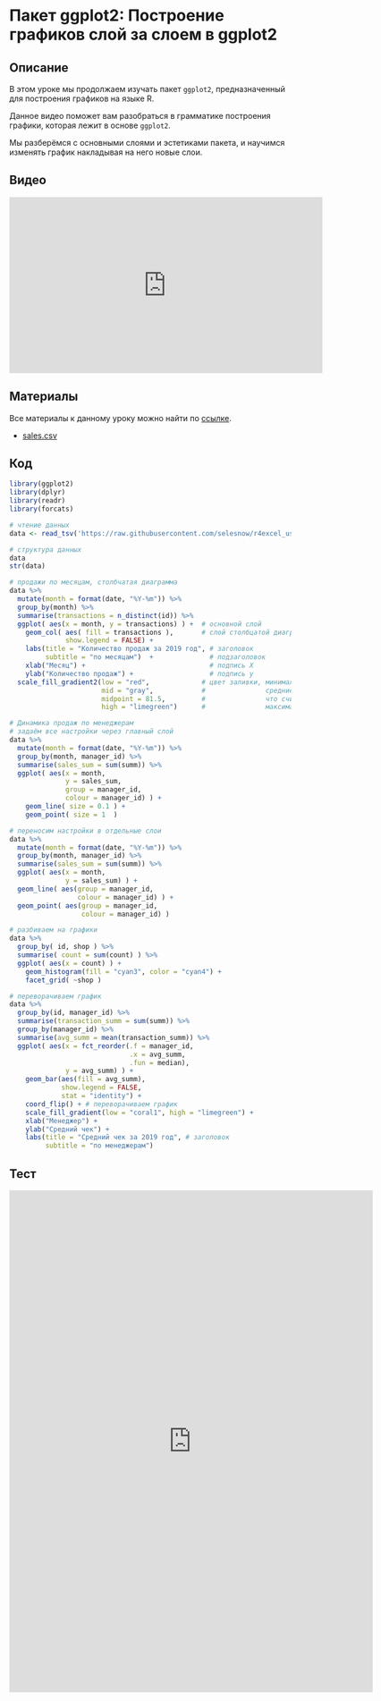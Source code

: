 # Пакет ggplot2: Построение графиков слой за слоем в ggplot2
## Описание
В этом уроке мы продолжаем изучать пакет `ggplot2`, предназначенный для построения графиков на языке R.

Данное видео поможет вам разобраться в грамматике построения графики, которая лежит в основе `ggplot2`. 

Мы разберёмся с основными слоями и эстетиками пакета, и научимся изменять график накладывая на него новые слои.

## Видео
<iframe width="560" height="315" src="https://www.youtube.com/embed/9CDDKaZOp7M?enablejsapi=1" title="YouTube video player" frameborder="0" allow="accelerometer; autoplay; clipboard-write; encrypted-media; gyroscope; picture-in-picture" allowfullscreen></iframe>

## Материалы
Все материалы к данному уроку можно найти по [ссылке](https://github.com/selesnow/r4excel_users/tree/master/lesson_12).

+ [sales.csv](https://github.com/selesnow/r4excel_users/raw/52ce5604b653ee0490c299907b7184992d5a5107/lesson_12/sales.csv)

## Код
```r
library(ggplot2)
library(dplyr)
library(readr)
library(forcats)

# чтение данных
data <- read_tsv('https://raw.githubusercontent.com/selesnow/r4excel_users/master/lesson_12/sales.csv')

# структура данных
data
str(data)

# продажи по месяцам, столбчатая диаграмма
data %>%
  mutate(month = format(date, "%Y-%m")) %>%
  group_by(month) %>%
  summarise(transactions = n_distinct(id)) %>%
  ggplot( aes(x = month, y = transactions) ) +  # основной слой
    geom_col( aes( fill = transactions ),       # слой столбцатой диаграммы
              show.legend = FALSE) +
    labs(title = "Количество продаж за 2019 год", # заголовок
         subtitle = "по месяцам")  +              # подзаголовок
    xlab("Месяц") +                               # подпись X
    ylab("Количество продаж") +                   # подпись y
  scale_fill_gradient2(low = "red",             # цвет заливки, минимального значения
                       mid = "gray",            #               средние значения
                       midpoint = 81.5,         #               что считать средним значением
                       high = "limegreen")      #               максимальные значения

# Динамика продаж по менеджерам
# задаём все настройки через главный слой
data %>%
  mutate(month = format(date, "%Y-%m")) %>%
  group_by(month, manager_id) %>%
  summarise(sales_sum = sum(summ)) %>%
  ggplot( aes(x = month, 
              y = sales_sum, 
              group = manager_id,
              colour = manager_id) ) + 
    geom_line( size = 0.1 ) +
    geom_point( size = 1  ) 

# переносим настройки в отдельные слои
data %>%
  mutate(month = format(date, "%Y-%m")) %>%
  group_by(month, manager_id) %>%
  summarise(sales_sum = sum(summ)) %>%
  ggplot( aes(x = month, 
              y = sales_sum) ) + 
  geom_line( aes(group = manager_id, 
                 colour = manager_id) ) +
  geom_point( aes(group = manager_id, 
                  colour = manager_id) ) 

# разбиваем на графики
data %>%
  group_by( id, shop ) %>%
  summarise( count = sum(count) ) %>%
  ggplot( aes(x = count) ) +
    geom_histogram(fill = "cyan3", color = "cyan4") +
    facet_grid( ~shop )

# переворачиваем график
data %>%
  group_by(id, manager_id) %>%
  summarise(transaction_summ = sum(summ)) %>%
  group_by(manager_id) %>%
  summarise(avg_summ = mean(transaction_summ)) %>%
  ggplot( aes(x = fct_reorder(.f = manager_id,
                              .x = avg_summ, 
                              .fun = median), 
              y = avg_summ) ) +
    geom_bar(aes(fill = avg_summ), 
             show.legend = FALSE,
             stat = "identity") +
    coord_flip() + # переворачиваем график
    scale_fill_gradient(low = "coral1", high = "limegreen") +
    xlab("Менеджер") +
    ylab("Средний чек") +
    labs(title = "Средний чек за 2019 год", # заголовок
         subtitle = "по менеджерам")
```

## Тест
<iframe src="https://onlinetestpad.com/widget-hq35jkiquujzu" frameborder="0" scrolling="no" id="otp_ifr_hq35jkiquujzu_qwvwe" style="width: 650px; height: 898px;" uids="[&quot;e6ffk2am35ngi&quot;,&quot;hq35jkiquujzu&quot;]"></iframe>
